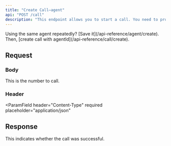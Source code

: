 ```yaml
---
title: "Create Call—agent"
api: "POST /call"
description: "This endpoint allows you to start a call. You need to provide a number and agent configuration."
---
```


<Tip>
  Using the same agent repeatedly? [Save it](/api-reference/agent/create). Then,
  [create call with agentId](/api-reference/call/create).
</Tip>

## Request

### Body

<ParamField body="to" type="string" required>
  This is the number to call.
</ParamField>

<ParamField body="agent" type="object" required>
  <Expandable title="Agent">
    <Snippet file="agent.body.mdx" />
  </Expandable>
</ParamField>

### Header

<ParamField
  header="Content-Type"
  required
  placeholder="application/json"
></ParamField>

<Snippet file="authorization.header.mdx" />

## Response

<ResponseField name="status" type="string">
  This indicates whether the call was successful.
</ResponseField>
